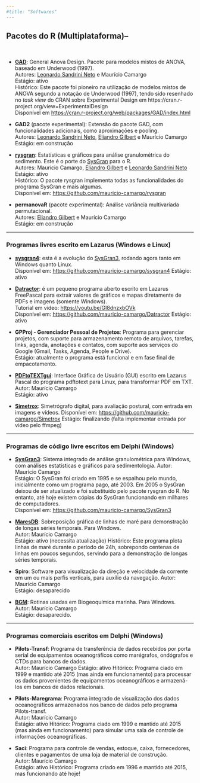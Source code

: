 ---
#title: "Softwares"
---

## Pacotes do R (Multiplataforma)--

<br>

- [**GAD**](https://cran.r-project.org/package=GAD): General Anova Design. Pacote para modelos mistos de ANOVA, baseado em Underwood (1997).  
Autores: [Leonardo Sandrini Neto](http://lattes.cnpq.br/8490360283693098) e Maurício Camargo  
Estágio: ativo  
Histórico: Este pacote foi pioneiro na utilização de modelos mistos de ANOVA segundo a notação de Underwood (1997), tendo sido resenhado no *task view* do CRAN sobre Experimental Design em https://cran.r-project.org/view=ExperimentalDesign  
Disponível em <https://cran.r-project.org/web/packages/GAD/index.html>

- **GAD2** (pacote experimental): Extensão do pacote GAD, com funcionalidades adicionais, como aproximações e pooling.  
Autores: [Leonardo Sandrini Neto](http://lattes.cnpq.br/8490360283693098), [Eliandro Gilbert](http://lattes.cnpq.br/5433409191582743) e Maurício Camargo  
Estágio: em construção

- [**rysgran**](https://github.com/mauricio-camargo/rysgran): Estatísticas e gráficos para análise granulométrica do sedimento. Este é o porte do [SysGran](https://github.com/mauricio-camargo/SysGran) para o R.  
Autores: Maurício Camargo, [Eliandro Gilbert](http://lattes.cnpq.br/5433409191582743) e [Leonardo Sandrini Neto](http://lattes.cnpq.br/8490360283693098)  
Estágio: ativo  
Histórico: O pacote rysgran implementa todas as funcionalidades do programa SysGran e mais algumas.  
Disponível em: <https://github.com/mauricio-camargo/rysgran>  

- **permanovaR** (pacote experimental): Análise variância multivariada permutacional.  
Autores: [Eliandro Gilbert](http://lattes.cnpq.br/5433409191582743) e Maurício Camargo  
Estágio: em construção

----

### Programas livres escrito em Lazarus (Windows e Linux)
- [**sysgran4**](https://github.com/mauricio-camargo/sysgran4): esta é a evolução do [SysGran3](https://github.com/mauricio-camargo/sysgran3), rodando agora tanto em Windows quanto Linux.  
Disponível em: <https://github.com/mauricio-camargo/sysgran4>
Estágio: ativo

- [**Datractor**](https://github.com/mauricio-camargo/Datractor): é um pequeno programa aberto escrito em Lazarus FreePascal para extrair valores de gráficos e mapas diretamente de PDFs e imagens (somente Windows).  
Tutorial em vídeo: <https://youtu.be/GI8dnzxbOVk>  
Disponível em: <https://github.com/mauricio-camargo/Datractor>
Estágio: ativo

- **GPProj - Gerenciador Pessoal de Projetos**: Programa para gerenciar projetos, com suporte para armazenamento remoto de arquivos, tarefas, links, agenda, anotações e contatos, com suporte aos serviços do Google (Gmail, Tasks, Agenda, People e Drive).  
Estágio: atualmente o programa está funcional e em fase final de empacotamento.

- [**PDFtoTEXTgui**](https://github.com/mauricio-camargo/PDFtoTEXTgui): Interface Gráfica de Usuário (GUI) escrito em Lazarus Pascal do programa pdftotext para Linux, para transformar PDF em TXT.  
Autor: Maurício Camargo  
Estágio: ativo

- [**Simetrox**](https://github.com/mauricio-camargo/Simetrox): Simetrógrafo digital, para avaliação postural, com entrada em imagens e vídeos. 
Disponível em: <https://github.com/mauricio-camargo/Simetrox>
Estágio: finalizando (falta implementar entrada por video pelo ffmpeg)


---

### Programas de código livre escritos em Delphi (Windows)
- [**SysGran3**](https://github.com/mauricio-camargo/SysGran3): Sistema integrado de análise granulométrica para Windows, com análises estatísticas e gráficos para sedimentologia. 
Autor: Maurício Camargo  
Estágio: O SysGran foi criado em 1995 e se espalhou pelo mundo, inicialmente como um programa pago, até 2003. Em 2005 o SysGran deixou de ser atualizado e foi substituído pelo pacote rysgran do R. No entanto, até hoje existem cópias do SysGran funcionando em milhares de computadores.  
Disponível em: <https://github.com/mauricio-camargo/SysGran3>

- [**MaresDB**](https://github.com/mauricio-camargo/MaresDB): Sobreposição gráfica de linhas de maré para demonstração de longas séries temporais. Para Windows.  
Autor: Maurício Camargo  
Estágio: ativo (necessita atualização)
Histórico: Este programa plota linhas de maré durante o período de 24h, sobrepondo centenas de linhas em poucos segundos, servindo para a demonstração de longas séries temporais.

- **Spiro**: Software para visualização da direção e velocidade da corrente em um ou mais perfis verticais, para auxílio da navegação. 
Autor: Maurício Camargo  
Estágio: desaparecido

- [**BGM**](https://github.com/mauricio-camargo/BGM): Rotinas usadas em Biogeoquímica marinha. Para Windows.  
Autor: Maurício Camargo  
Estágio: desaparecido.

----


### Programas comerciais escritos em Delphi (Windows)
- **Pilots-Transf**: Programa de transferência de dados recebidos por porta serial de equipamentos oceanográficos como marégrafos, ondógrafos e CTDs para bancos de dados.  
Autor: Maurício Camargo
Estágio: ativo
Hitórico: Programa ciado em 1999 e mantido até 2015 (mas ainda em funcionamento) para processar os dados provenientes de equipamentos oceanográficos e armazená-los em bancos de dados relacionais.  

- **Pilots-Maregrama**: Programa integrado de visualização dos dados oceanográficos armazenados nos banco de dados pelo programa Pilots-transf.  
Autor: Maurício Camargo  
Estágio: ativo
Hitórico: Programa ciado em 1999 e mantido até 2015 (mas ainda em funcionamento) para simular uma sala de controle de informações oceanográficas.

- **Saci**: Programa para controle de vendas, estoque, caixa, fornecedores, clientes e pagamentos de uma loja de material de construção.  
Autor: Maurício Camargo  
Estágio: ativo
Histórico: Programa criado em 1996 e mantido até 2015, mas funcionando até hoje!
